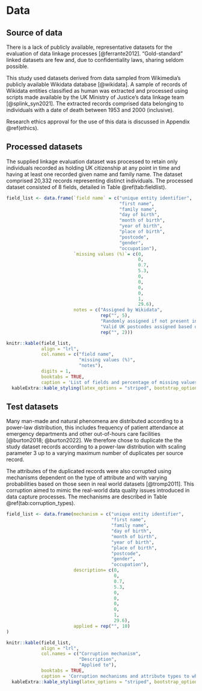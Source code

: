 # Data {#data}

## Source of data

There is a lack of publicly available, representative datasets for the 
evaluation of data linkage processes [@ferrante2012]. "Gold-standard" linked 
datasets are few and, due to confidentiality laws, sharing seldom possible.

This study used datasets derived from data sampled from Wikimedia's publicly 
available Wikidata database [@wikidata]. A sample of records of Wikidata 
entities classified as human was extracted and processed using scripts made 
available by the UK Ministry of Justice's data linkage team [@splink_syn2021]. 
The extracted records comprised data belonging to individuals with a date of 
death between 1953 and 2000 (inclusive).

Research ethics approval for the use of this data is discussed in Appendix 
\@ref(ethics).

## Processed datasets

The supplied linkage evaluation dataset was processed to retain only 
individuals recorded as holding UK citizenship at any point in time 
and having at least one recorded given name and family name. The 
dataset comprised 20,332 records representing distinct individuals. 
The processed dataset consisted of 8 fields, detailed 
in Table \@ref(tab:fieldlist).

```r

field_list <- data.frame(`field name` = c("unique entity identifier",
                                          "first name",
                                          "family name",
                                          "day of birth",
                                          "month of birth",
                                          "year of birth",
                                          "place of birth",
                                          "postcode",
                                          "gender",
                                          "occupation"),
                         `missing values (%)`= c(0,
                                                 0,
                                                 0.7,
                                                 5.3,
                                                 0,
                                                 0,
                                                 0,
                                                 0,
                                                 1,
                                                 29.6),
                         notes = c("Assigned by Wikidata",
                                   rep("", 5),
                                   "Randomly assigned if not present in Wikidata source",
                                   "Valid UK postcodes assigned based on, sometimes randomly assigned, place of birth",
                                   rep("", 2)))

knitr::kable(field_list, 
             align = "lrl",
             col.names = c("field name", 
                           "missing values (%)", 
                           "notes"),
             digits = 1,
             booktabs = TRUE,
             caption = 'List of fields and percentage of missing values in study dataset.') |> 
  kableExtra::kable_styling(latex_options = "striped", bootstrap_options = "striped")

```

## Test datasets

Many man-made and natural phenomena are distributed according to a 
power-law distribution, this includes frequency of patient attendance 
at emergency departments and other out-of-hours care facilities 
[@burton2018; @burton2022]. We therefore chose to duplicate the the 
study dataset records according to a power-law distribution with 
scaling parameter 3 up to a varying maximum number of duplicates 
per source record.

The attributes of the duplicated records were also corrupted using
mechanisms dependent on the type of attribute and with 
varying probabilities based on those seen in real world datasets [@tromp2011]. 
This corruption aimed to  mimic the real-world data quality issues 
introduced in data capture processes. The mechanisms are described in 
Table \@ref(tab:corruption_types).

```r

field_list <- data.frame(mechanism = c("unique entity identifier",
                                       "first name",
                                       "family name",
                                       "day of birth",
                                       "month of birth",
                                       "year of birth",
                                       "place of birth",
                                       "postcode",
                                       "gender",
                                       "occupation"),
                         description= c(0,
                                        0,
                                        0.7,
                                        5.3,
                                        0,
                                        0,
                                        0,
                                        0,
                                        1,
                                        29.6),
                         applied = rep("", 10)
)

knitr::kable(field_list, 
             align = "lrl",
             col.names = c("Corruption mechanism", 
                           "Description", 
                           "Applied to"),
             booktabs = TRUE,
             caption = 'Corruption mechanisms and attribute types to which they were applied.') |> 
  kableExtra::kable_styling(latex_options = "striped", bootstrap_options = "striped")

```
